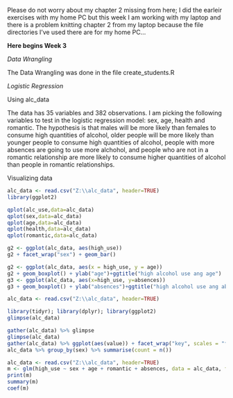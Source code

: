 
Please do not worry about my chapter 2 missing from here; I did the earleir exercises with my home PC but this week I am working with my laptop and there is a problem knitting chapter 2 from my laptop because the file directories I've used there are for my home PC...

**Here begins Week 3**

*Data Wrangling*

The Data Wrangling was done in the file create_students.R

*Logistic Regression*

Using alc_data

The data has 35 variables and 382 observations. I am picking the following variables to test in the logistic regression model: sex, age, health and romantic. The hypothesis is that males will be more likely than females to consume high quantities of alcohol, older people will be more likely than younger people to consume high quantities of alcohol, people with more absences are going to use more alchohol, and people who are not in a romantic relationship are more likely to consume higher quantities of alcohol than people in romantic relationships.

Visualizing data


```r
alc_data <- read.csv("Z:\\alc_data", header=TRUE)
library(ggplot2)

qplot(alc_use,data=alc_data)
qplot(sex,data=alc_data)
qplot(age,data=alc_data)
qplot(health,data=alc_data)
qplot(romantic,data=alc_data)

g2 <- ggplot(alc_data, aes(high_use))
g2 + facet_wrap("sex") + geom_bar()

g2 <- ggplot(alc_data, aes(x = high_use, y = age))
g2 + geom_boxplot() + ylab("age")+ggtitle("high alcohol use ang age")
g3 <- ggplot(alc_data, aes(x=high_use, y=absences))
g3 + geom_boxplot() + ylab("absences")+ggtitle("high alcohol use ang absences")

```

```r
alc_data <- read.csv("Z:\\alc_data", header=TRUE)

library(tidyr); library(dplyr); library(ggplot2)
glimpse(alc_data)

gather(alc_data) %>% glimpse
glimpse(alc_data)
gather(alc_data) %>% ggplot(aes(value)) + facet_wrap("key", scales = "free")+geom_bar()
alc_data %>% group_by(sex) %>% summarise(count = n())
```
```r
alc_data <- read.csv("Z:\\alc_data", header=TRUE)
m <- glm(high_use ~ sex + age + romantic + absences, data = alc_data, family = "binomial")
print(m)
summary(m)
coef(m)
```